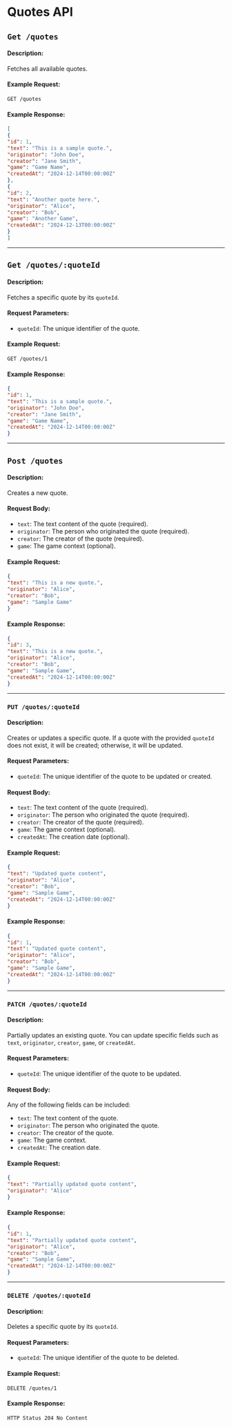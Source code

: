 # Quotes API

## `Get /quotes`

#### Description:

Fetches all available quotes.

#### Example Request:

```
GET /quotes

```

#### Example Response:

```json
[
{
"id": 1,
"text": "This is a sample quote.",
"originator": "John Doe",
"creator": "Jane Smith",
"game": "Game Name",
"createdAt": "2024-12-14T00:00:00Z"
},
{
"id": 2,
"text": "Another quote here.",
"originator": "Alice",
"creator": "Bob",
"game": "Another Game",
"createdAt": "2024-12-13T00:00:00Z"
}
]

```

----------

## `Get /quotes/:quoteId`

#### Description:

Fetches a specific quote by its `quoteId`.

#### Request Parameters:

- `quoteId`: The unique identifier of the quote.

#### Example Request:

```
GET /quotes/1

```

#### Example Response:

```json
{
"id": 1,
"text": "This is a sample quote.",
"originator": "John Doe",
"creator": "Jane Smith",
"game": "Game Name",
"createdAt": "2024-12-14T00:00:00Z"
}

```

----------

## `Post /quotes`

#### Description:

Creates a new quote.

#### Request Body:

- `text`: The text content of the quote (required).
- `originator`: The person who originated the quote (required).
- `creator`: The creator of the quote (required).
- `game`: The game context (optional).

#### Example Request:

```json
{
"text": "This is a new quote.",
"originator": "Alice",
"creator": "Bob",
"game": "Sample Game"
}

```

#### Example Response:

```json
{
"id": 3,
"text": "This is a new quote.",
"originator": "Alice",
"creator": "Bob",
"game": "Sample Game",
"createdAt": "2024-12-14T00:00:00Z"
}

```

----------

### `PUT /quotes/:quoteId`

#### Description:

Creates or updates a specific quote. If a quote with the provided `quoteId` does not exist, it will be created;
otherwise, it will be updated.

#### Request Parameters:

- `quoteId`: The unique identifier of the quote to be updated or created.

#### Request Body:

- `text`: The text content of the quote (required).
- `originator`: The person who originated the quote (required).
- `creator`: The creator of the quote (required).
- `game`: The game context (optional).
- `createdAt`: The creation date (optional).

#### Example Request:

```json
{
"text": "Updated quote content",
"originator": "Alice",
"creator": "Bob",
"game": "Sample Game",
"createdAt": "2024-12-14T00:00:00Z"
}

```

#### Example Response:

```json
{
"id": 1,
"text": "Updated quote content",
"originator": "Alice",
"creator": "Bob",
"game": "Sample Game",
"createdAt": "2024-12-14T00:00:00Z"
}

```

----------

### `PATCH /quotes/:quoteId`

#### Description:

Partially updates an existing quote. You can update specific fields such as `text`, `originator`, `creator`, `game`, or
`createdAt`.

#### Request Parameters:

- `quoteId`: The unique identifier of the quote to be updated.

#### Request Body:

Any of the following fields can be included:

- `text`: The text content of the quote.
- `originator`: The person who originated the quote.
- `creator`: The creator of the quote.
- `game`: The game context.
- `createdAt`: The creation date.

#### Example Request:

```json
{
"text": "Partially updated quote content",
"originator": "Alice"
}

```

#### Example Response:

```json
{
"id": 1,
"text": "Partially updated quote content",
"originator": "Alice",
"creator": "Bob",
"game": "Sample Game",
"createdAt": "2024-12-14T00:00:00Z"
}

```

----------

### `DELETE /quotes/:quoteId`

#### Description:

Deletes a specific quote by its `quoteId`.

#### Request Parameters:

- `quoteId`: The unique identifier of the quote to be deleted.

#### Example Request:

```
DELETE /quotes/1

```

#### Example Response:

```
HTTP Status 204 No Content

```
